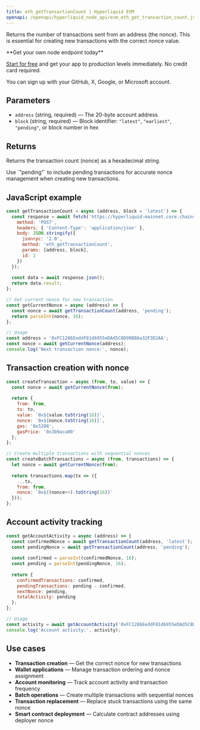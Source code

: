 ```yaml
---
title: eth_getTransactionCount | Hyperliquid EVM
openapi: /openapi/hyperliquid_node_api/evm_eth_get_transaction_count.json post /evm
---
```


Returns the number of transactions sent from an address (the nonce). This is essential for creating new transactions with the correct nonce value.

<Check>
**Get your own node endpoint today**

[Start for free](https://console.chainstack.com/) and get your app to production levels immediately. No credit card required.

You can sign up with your GitHub, X, Google, or Microsoft account.
</Check>

## Parameters

* `address` (string, required) — The 20-byte account address
* `block` (string, required) — Block identifier: `"latest"`, `"earliest"`, `"pending"`, or block number in hex

## Returns

Returns the transaction count (nonce) as a hexadecimal string.

<Note>
Use `"pending"` to include pending transactions for accurate nonce management when creating new transactions.
</Note>

## JavaScript example

```javascript
const getTransactionCount = async (address, block = 'latest') => {
  const response = await fetch('https://hyperliquid-mainnet.core.chainstack.com/YOUR_API_KEY/evm', {
    method: 'POST',
    headers: { 'Content-Type': 'application/json' },
    body: JSON.stringify({
      jsonrpc: '2.0',
      method: 'eth_getTransactionCount',
      params: [address, block],
      id: 1
    })
  });
  
  const data = await response.json();
  return data.result;
};

// Get current nonce for new transaction
const getCurrentNonce = async (address) => {
  const nonce = await getTransactionCount(address, 'pending');
  return parseInt(nonce, 16);
};

// Usage
const address = '0xFC1286EeddF81d6955eDAd5C8D99B8Aa32F3D2AA';
const nonce = await getCurrentNonce(address);
console.log('Next transaction nonce:', nonce);
```

## Transaction creation with nonce

```javascript
const createTransaction = async (from, to, value) => {
  const nonce = await getCurrentNonce(from);
  
  return {
    from: from,
    to: to,
    value: `0x${value.toString(16)}`,
    nonce: `0x${nonce.toString(16)}`,
    gas: '0x5208',
    gasPrice: '0x3b9aca00'
  };
};

// Create multiple transactions with sequential nonces
const createBatchTransactions = async (from, transactions) => {
  let nonce = await getCurrentNonce(from);
  
  return transactions.map(tx => ({
    ...tx,
    from: from,
    nonce: `0x${(nonce++).toString(16)}`
  }));
};
```

## Account activity tracking

```javascript
const getAccountActivity = async (address) => {
  const confirmedNonce = await getTransactionCount(address, 'latest');
  const pendingNonce = await getTransactionCount(address, 'pending');
  
  const confirmed = parseInt(confirmedNonce, 16);
  const pending = parseInt(pendingNonce, 16);
  
  return {
    confirmedTransactions: confirmed,
    pendingTransactions: pending - confirmed,
    nextNonce: pending,
    totalActivity: pending
  };
};

// Usage
const activity = await getAccountActivity('0xFC1286EeddF81d6955eDAd5C8D99B8Aa32F3D2AA');
console.log('Account activity:', activity);
```

## Use cases

* **Transaction creation** — Get the correct nonce for new transactions
* **Wallet applications** — Manage transaction ordering and nonce assignment
* **Account monitoring** — Track account activity and transaction frequency
* **Batch operations** — Create multiple transactions with sequential nonces
* **Transaction replacement** — Replace stuck transactions using the same nonce
* **Smart contract deployment** — Calculate contract addresses using deployer nonce